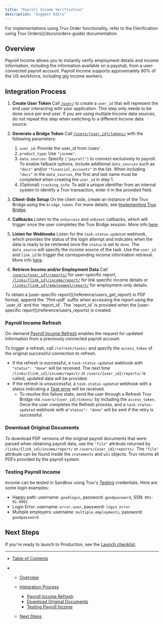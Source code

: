 ```yaml
---
title: "Payroll Income Verification"
description: "Suggest Edits"
---
```


<Info>
  For implementations using Truv Order functionality, refer to the [Verification using Truv Orders](/docs/orders-guide) documentation.
</Info>

## Overview

Payroll Income allows you to instantly verify employment details and income information, including the information available on a paystub, from a user-connected payroll account. Payroll Income supports approximately 90% of the US workforce, including gig income workers.

## Integration Process

1. **Create User Token** Call [`/user/`](/reference/users_create) to create a `user_id` that will represent the end user interacting with your application. This step only needs to be done once per end user. If you are using multiple Income data sources, do not repeat this step when switching to a different Income data source.

2. **Generate a Bridge Token** Call [`/users/{user_id}/tokens/`](/reference/users_tokens) with the following parameters:

   1. `user_id`: Provide the user\_id from /user/ .
   2. `product_type`: Use `"income"`.
   3. `data_sources`: Specify `["payroll"]` to connect exclusively to payroll. To enable fallback options, include additional `data_sources` such as `"docs"` and/or `"financial_accounts"` in the list.
      <Info>
        When including `"docs"` in the `data_sources`, the first and last name must be completed when creating the `user_id` in step 1.
      </Info>
   4. (Optional) `tracking_info`: To add a unique identifier from an internal system to identify a Truv transaction, enter it in the provided field.

3. **Client-Side Setup** On the client side, create an instance of the Truv Bridge using the `bridge_token`. For more details, see [Implementing Truv Bridge](/docs/bridge-implementation).

4. **Callbacks** Listen to the `onSuccess` and `onEvent` callbacks, which will trigger once the user completes the Truv Bridge session. More info [here](/docs/event-reference-for-truv-bridge#callbacks).

5. **Listen for Webhooks** Listen for the `task-status-updated` webhook, which provides the status of the login attempt and indicates when the data is ready to be retrieved once the `status` is set to `done`. The `data_source` will specify the income source of the task. Use the `user_id` and `link_id` to trigger the corresponding income information retrieval. More info [here](/reference/webhooks-api).

6. **Retrieve Income and/or Employment Data** Call [`/users/{user_id}/reports/`](/reference/users_reports) for user-specific report, [`/links/{link_id}/income/report/`](/reference/income_verification) for link specific income details or [`/links/{link_id}/employment/report/`](/reference/employment_verification) for employment-only details.

<Info>
  To obtain a [user-specific report](/reference/users_get_report) in PDF format, append the `?fmt=pdf` suffix when accessing the report using the `user_id` and the `report_id`. The `report_id` is provided when the [user-specific report](/reference/users_reports) is created.
</Info>

### Payroll Income Refresh

On-demand [Payroll Income Refresh](/reference/data-refresh) enables the request for updated information from a previously connected payroll account.

To trigger a refresh, call `/refresh/tasks/` and specify the `access_token` of the original successful connection to refresh.

* If the refresh is successful, a `task-status-updated` webhook with `"status": "done"` will be received. The next time `/links/{link_id}/income/report/` or `/users/{user_id}/reports/` is called, updated data will be provided.
* If the refresh is unsuccessful, a `task-status-updated` webhook with a status indicating a [Task error](/reference/connection-lifecycle#task-errors) will be received.
  * To resolve this failure state, send the user through a Refresh Truv Bridge via `/users/{user_id}/tokens/` by including the `access_token`. Once the user completes the Refresh process, and a `task-status-updated` webhook with a`"status": "done"` will be sent if the retry is successful.

### Download Original Documents

To download PDF versions of the original payroll documents that were parsed when obtaining payroll data, use the `"file"` attribute returned by `/links/{link_id}/income/report/` or `/users/{user_id}/reports/`. The `"file"` attribute can be found inside the `statements` and `w2s` objects. Truv returns all PDFs provided by the payroll system.

### Testing Payroll Income

Income can be tested in Sandbox using Truv's [Testing](/docs/testing#all) credentials. Here are some login examples:

* Happy path: username: `goodlogin`, password: `goodpassword`, SSN: `991-91-9991`
* Login Error: username: `error.user`, password: `login_error`
* Multiple employers: username: `multiple.employments`, password: `goodpassword`

## Next Steps

If you're ready to launch to Production, see the [Launch checklist](/docs/launch-checklist-copy-2).

***

* [Table of Contents](#)

* * [Overview](#overview)

  * [Integration Process](#integration-process)

    * [Payroll Income Refresh](#payroll-income-refresh)
    * [Download Original Documents](#download-original-documents)
    * [Testing Payroll Income](#testing-payroll-income)

  * [Next Steps](#next-steps)
